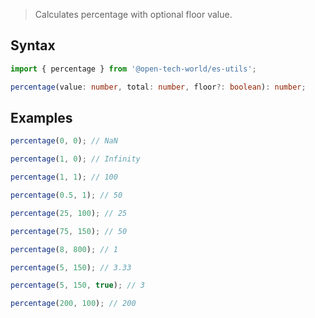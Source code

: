 > Calculates percentage with optional floor value.

## Syntax

```ts
import { percentage } from '@open-tech-world/es-utils';

percentage(value: number, total: number, floor?: boolean): number;
```

## Examples

```ts
percentage(0, 0); // NaN

percentage(1, 0); // Infinity

percentage(1, 1); // 100

percentage(0.5, 1); // 50

percentage(25, 100); // 25

percentage(75, 150); // 50

percentage(8, 800); // 1

percentage(5, 150); // 3.33

percentage(5, 150, true); // 3

percentage(200, 100); // 200
```
